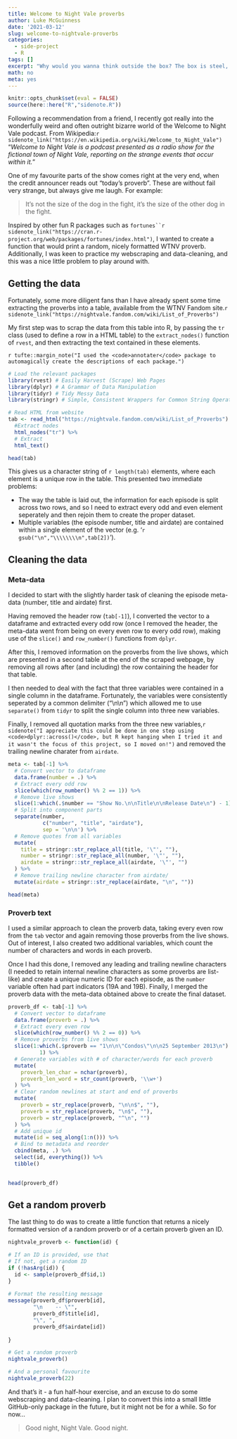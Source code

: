 ```yaml
---
title: Welcome to Night Vale proverbs
author: Luke McGuinness
date: '2021-03-12'
slug: welcome-to-nightvale-proverbs
categories:
  - side-project
  - R
tags: []
excerpt: "Why would you wanna think outside the box? The box is steel, and locked, and buried deeply underground. It's so safe here. Why would you want to leave?"
math: no
meta: yes
---
```


```r
knitr::opts_chunk$set(eval = FALSE)
source(here::here("R","sidenote.R"))
```

Following a recommendation from a friend, I recently got really into the wonderfully weird and often outright bizarre world of the Welcome to Night Vale podcast. From Wikipedia:`r sidenote_link("https://en.wikipedia.org/wiki/Welcome_to_Night_Vale")` "*Welcome to Night Vale is a podcast presented as a radio show for the fictional town of Night Vale, reporting on the strange events that occur within it.*" 

One of my favourite parts of the show comes right at the very end, when the credit announcer reads out "today's proverb". These are without fail very strange, but always give me laugh. For example:

>It's not the size of the dog in the fight, it's the size of the other dog in the fight.

Inspired by other fun R packages such as `fortunes``r sidenote_link("https://cran.r-project.org/web/packages/fortunes/index.html")`, I wanted to create a function that would print a random, nicely formatted WTNV proverb. Additionally, I was keen to practice my webscraping and data-cleaning, and this was a nice little problem to play around with.

## Getting the data

Fortunately, some more diligent fans than I have already spent some time extracting the proverbs into a table, available from the WTNV Fandom site.`r sidenote_link("https://nightvale.fandom.com/wiki/List_of_Proverbs")`

My first step was to scrap the data from this table into R, by passing the `tr` class (used to define a row in a HTML table) to the `extract_nodes()` function of `rvest`, and then extracting the text contained in these elements.

`r tufte::margin_note("I used the <code>annotater</code> package to automagically create the descriptions of each package.")`
``` r
# Load the relevant packages
library(rvest) # Easily Harvest (Scrape) Web Pages
library(dplyr) # A Grammar of Data Manipulation
library(tidyr) # Tidy Messy Data
library(stringr) # Simple, Consistent Wrappers for Common String Operations

# Read HTML from website
tab <- read_html("https://nightvale.fandom.com/wiki/List_of_Proverbs") %>%
  #Extract nodes
  html_nodes("tr") %>%
  # Extract
  html_text()

head(tab)
```

This gives us a character string of `r length(tab)` elements, where each element is a unique row in the table. This presented two immediate problems:

  * The way the table is laid out, the information for each episode is split across two rows, and so I need to extract every odd and even element seperately and then rejoin them to create the proper dataset.
  * Multiple variables (the episode number, title and airdate) are contained within a single element of the vector (e.g. '`r gsub("\n","\\\\\\\\n",tab[2])`'). 
  
## Cleaning the data

### Meta-data

I decided to start with the slightly harder task of cleaning the episode meta-data (number, title and airdate) first. 

Having removed the header row (`tab[-1]`), I converted the vector to a dataframe and extracted every odd row (once I removed the header, the meta-data went from being on every even row to every odd row), making use of the `slice()` and `row_number()` functions from `dplyr`.

After this, I removed information on the proverbs from the live shows, which are presented in a second table at the end of the scraped webpage, by removing all rows after (and including) the row containing the header for that table. 

I then needed to deal with the fact that three variables were contained in a single column in the dataframe. Fortunately, the variables were consistently seperated by a common delimiter ("\\n\\n") which allowed me to use `separate()` from `tidyr` to split the single column into three new variables.

Finally, I removed all quotation marks from the three new variables,`r sidenote("I appreciate this could be done in one step using <code>dplyr::across()</code>, but R kept hanging when I tried it and it wasn't the focus of this project, so I moved on!")` and removed the trailing newline charater from `airdate`.

```r
meta <- tab[-1] %>%
  # Convert vector to dataframe
  data.frame(number = .) %>%
  # Extract every odd row
  slice(which(row_number() %% 2 == 1)) %>%
  # Remove live shows
  slice(1:which(.$number == "Show No.\n\nTitle\n\nRelease Date\n") - 1) %>%
  # Split into component parts
  separate(number,
           c("number", "title", "airdate"),
           sep = '\n\n') %>%
  # Remove quotes from all variables
  mutate(
    title = stringr::str_replace_all(title, '\"', ""),
    number = stringr::str_replace_all(number, '\"', ""),
    airdate = stringr::str_replace_all(airdate, '\"', "")
  ) %>%
  # Remove trailing newline character from airdate/
  mutate(airdate = stringr::str_replace(airdate, "\n", ""))

head(meta)

```

### Proverb text

I used a similar approach to clean the proverb data, taking every even row from the `tab` vector and again removing those proverbs from the live shows. Out of interest, I also created two additional variables, which count the number of characters and words in each proverb.

Once I had this done, I removed any leading and trailing newline characters (I needed to retain internal newline characters as some proverbs are list-like) and create a unique numeric ID for each episode, as the `number` variable often had part indicators (19A and 19B). Finally, I merged the proverb data with the meta-data obtained above to create the final dataset.

```r
proverb_df <- tab[-1] %>%
  # Convert vector to dataframe
  data.frame(proverb = .) %>%
  # Extract every even row
  slice(which(row_number() %% 2 == 0)) %>%
  # Remove proverbs from live shows
  slice(1:which(.$proverb == "1\n\n\"Condos\"\n\n25 September 2013\n") -
          1) %>%
  # Generate variables with # of character/words for each proverb
  mutate(
    proverb_len_char = nchar(proverb),
    proverb_len_word = str_count(proverb, '\\w+')
  ) %>%
  # Clear random newlines at start and end of proverbs
  mutate(
    proverb = str_replace(proverb, "\n\n$", ""),
    proverb = str_replace(proverb, "\n$", ""),
    proverb = str_replace(proverb, "^\n", "")
  ) %>%
  # Add unique id
  mutate(id = seq_along(1:n())) %>%
  # Bind to metadata and reorder
  cbind(meta, .) %>%
  select(id, everything()) %>%
  tibble()
  

head(proverb_df)
```

## Get a random proverb
 
The last thing to do was to create a little function that returns a nicely formatted version of a random proverb or of a certain proverb given an ID.

```r

nightvale_proverb <- function(id) {

# If an ID is provided, use that
# If not, get a random ID
if (!hasArg(id)) {
  id <- sample(proverb_df$id,1)
}  
  
# Format the resulting message  
message(proverb_df$proverb[id],
        "\n    -- \"",
        proverb_df$title[id],
        "\", ",
        proverb_df$airdate[id])
  
}  

# Get a random proverb
nightvale_proverb()

# And a personal favourite
nightvale_proverb(22)

```

And that's it - a fun half-hour exercise, and an excuse to do some webscraping and data-cleaning. I plan to convert this into a small little GitHub-only package in the future, but it might not be for a while. So for now... 

<!--html_preserve-->
<blockquote>
<p style = "text-align:centre">
Good night, Night Vale. Good night.
</p>
</blockquote>
<!--/html_preserve-->